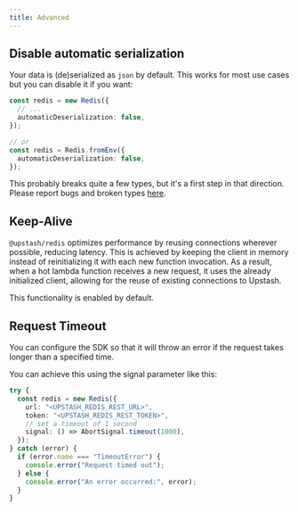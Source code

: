 ```yaml
---
title: Advanced
---
```


## Disable automatic serialization

Your data is (de)serialized as `json` by default. This works for most use cases
but you can disable it if you want:

```ts
const redis = new Redis({
  // ...
  automaticDeserialization: false,
});

// or
const redis = Redis.fromEnv({
  automaticDeserialization: false,
});
```

This probably breaks quite a few types, but it's a first step in that direction.
Please report bugs and broken types
[here](https://github.com/upstash/upstash-redis/issues/49).

## Keep-Alive

`@upstash/redis` optimizes performance by reusing connections wherever possible, reducing latency.
This is achieved by keeping the client in memory instead of reinitializing it with each new function invocation.
As a result, when a hot lambda function receives a new request, it uses the already initialized client, allowing for the reuse of existing connections to Upstash.

<Tip>This functionality is enabled by default.</Tip>

## Request Timeout

You can configure the SDK so that it will throw an error if the request takes longer than a specified time.

You can achieve this using the signal parameter like this:

```ts
try {
  const redis = new Redis({
    url: "<UPSTASH_REDIS_REST_URL>",
    token: "<UPSTASH_REDIS_REST_TOKEN>",
    // set a timeout of 1 second
    signal: () => AbortSignal.timeout(1000),
  });
} catch (error) {
  if (error.name === "TimeoutError") {
    console.error("Request timed out");
  } else {
    console.error("An error occurred:", error);
  }
}
```
